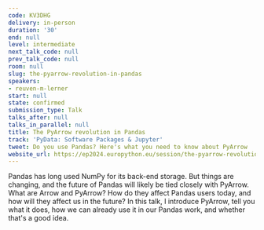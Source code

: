 ```yaml
---
code: KV3DHG
delivery: in-person
duration: '30'
end: null
level: intermediate
next_talk_code: null
prev_talk_code: null
room: null
slug: the-pyarrow-revolution-in-pandas
speakers:
- reuven-m-lerner
start: null
state: confirmed
submission_type: Talk
talks_after: null
talks_in_parallel: null
title: The PyArrow revolution in Pandas
track: 'PyData: Software Packages & Jupyter'
tweet: Do you use Pandas? Here's what you need to know about PyArrow
website_url: https://ep2024.europython.eu/session/the-pyarrow-revolution-in-pandas
---
```


Pandas has long used NumPy for its back-end storage. But things are changing, and the future of Pandas will likely be tied closely with PyArrow. What are Arrow and PyArrow? How do they affect Pandas users today, and how will they affect us in the future? In this talk, I introduce PyArrow, tell you what it does, how we can already use it in our Pandas work, and whether that's a good idea.
